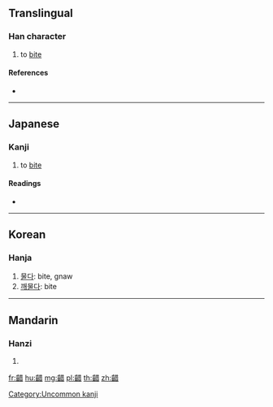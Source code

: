{{character info/new}}
==Translingual==

===Han character===
{{Han char|rn=211|rad=齒|as=08|sn=23|four=24661|canj=YUTA}}

# to [[bite]]

====References====
* {{Han ref|kx=1534.410|dkj=48705|dj=2073.230|hdz=74795.210|uh=9F70|ud=40816|bh=F8A2|bd=63650}}

----

==Japanese==

===Kanji===
{{ja-kanji|grade=|rs=齒08}}

# to [[bite]]

====Readings====
* {{ja-readings|on=[[さく]] (saku), [[じゃく]] (jaku), [[さ]] (sa), [[じゃ]] (ja)|kun=[[かむ]] (kamu)}}

[[Category:Uncommon kanji]]

----

==Korean==

===Hanja===
{{ko-hanja|hangeul=색|rv=saek|mr=saek}}

# [[물다]]: bite, gnaw
# [[깨물다]]: bite

----

==Mandarin==

===Hanzi===
{{cmn-hanzi|pin=[[cuò]] ([[cuo4]]), [[zé]] ([[ze2]])|wg=ts'o<sup>4</sup>}}

# {{defn|lang=cmn|sort=齒08}}

[[fr:齰]]
[[hu:齰]]
[[mg:齰]]
[[pl:齰]]
[[th:齰]]
[[zh:齰]]